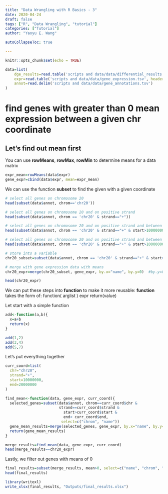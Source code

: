 ```yaml
---
title: "Data Wrangling with R Basics - 3"
date: 2020-04-24
draft: false
tags: ["R", "Data Wrangling", "tutorial"]
categories: ["Tutorial"]
author: "Yaoyu E. Wang"

autoCollapseToc: true

---
```


```r
knitr::opts_chunk$set(echo = TRUE)
```

```r
data=list(
    dge_results=read.table('scripts and data/data/differential_results.csv', sep=',', header=T),
    expr=read.table('scripts and data/data/gene_expression.tsv', header=T, row.names=1),  # first column being the rowname
    annot=read.delim('scripts and data/data/gene_annotations.tsv')
)
```


# find genes with greater than 0 mean expression between a given chr coordinate
## Let's find out mean first
You can use **rowMeans**, **rowMax**, **rowMin** to determine means for a data matrix
```r
expr_mean=rowMeans(data$expr)
gene_expr=cbind(data$expr, mean=expr_mean)
```

We can use the function **subset** to find the given with a given coordinate
```r


# select all genes on chromosome 20
head(subset(data$annot, chrom=='chr20'))

# select all genes on chromosome 20 and on positive strand
head(subset(data$annot, chrom == 'chr20' & strand=="+"))

# select all genes on chromosome 20 and on positive strand and between 10mb to 20mb
head(subset(data$annot, chrom == 'chr20' & strand=="+" & start>10000000 & end<20000000))

# select all genes on chromosome 20 and on positive strand and between 10mb to 20mb
head(subset(data$annot, chrom == 'chr20' & strand=="+" & start>10000000 & end<20000000, select=c("chrom", "name")))

# store into a variable
chr20_subset=subset(data$annot, chrom == 'chr20' & strand=="+" & start>10000000 & end<20000000, select=c("chrom", "name"))

# merge with gene expression data with means
chr20_expr=merge(chr20_subset, gene_expr, by.x="name", by.y=0)  #by.y=0 means using row names

head(chr20_expr)
```

We can put these steps into **function** to make it more reusable:
**function** takes the form of:
function( arglist ) expr
return(value)

Let start with a simple function
```r
add<-function(a,b){
  x=a+b
  return(x)
}

add(1,2)
add(3,4)
add(5,7)

```

Let's put everything together

```r
curr_coord=list(
  chr="chr20",
  strand="+",
  start=10000000,
  end=20000000
)

find_mean<-function(data, gene_expr, curr_coord){
  selected_genes=subset(data$annot, chrom==curr_coord$chr & 
                        strand==curr_coord$strand & 
                          start>curr_coord$start & 
                          end< curr_coord$end,
                         select=c("chrom", "name"))
  gene_mean_results=merge(selected_genes, gene_expr, by.x="name", by.y=0)
  return(gene_mean_results)
}

merge_results=find_mean(data, gene_expr, curr_coord)
head(merge_results==chr20_expr)

```

Lastly,  we filter out genes with means of 0

```r
final_results=subset(merge_results, mean>0, select=c("name", "chrom", "mean"))
head(final_results)

library(writexl)
write_xlsx(final_results, "Outputs/final_results.xlsx")
```
